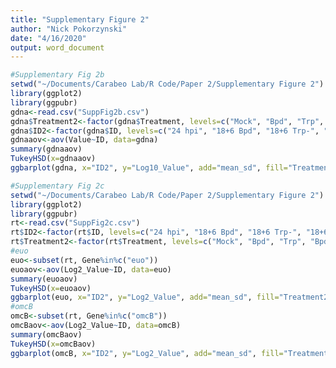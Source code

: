 ```yaml
---
title: "Supplementary Figure 2"
author: "Nick Pokorzynski"
date: "4/16/2020"
output: word_document
---
```


```r
#Supplementary Fig 2b
setwd("~/Documents/Carabeo Lab/R Code/Paper 2/Supplementary Figure 2")
library(ggplot2)
library(ggpubr)
gdna<-read.csv("SuppFig2b.csv")
gdna$Treatment2<-factor(gdna$Treatment, levels=c("Mock", "Bpd", "Trp", "Bpd + Trp"))
gdna$ID2<-factor(gdna$ID, levels=c("24 hpi", "18+6 Bpd", "18+6 Trp-", "18+6 Bpd + Trp-"))
gdnaaov<-aov(Value~ID, data=gdna)
summary(gdnaaov)
TukeyHSD(x=gdnaaov)
ggbarplot(gdna, x="ID2", y="Log10_Value", add="mean_sd", fill="Treatment2", palette=c("darkseagreen4", "darkseagreen", "darkseagreen3", "darkseagreen1")) + scale_y_continuous(expand=expand_scale(mult=c(0,0.1))) + ylab(label="Log10 Genome Equivalents/ng gDNA") + rremove("legend") + theme(axis.text.x=element_text(angle=45, hjust=1)) + rremove("xlab") + geom_exec(geomfunc=geom_point, data=gdna, x="ID2", y="Log10_Value", colour="black") + geom_signif(comparisons=list(c("24 hpi", "18+6 Bpd"), c("24 hpi", "18+6 Trp-"), c("24 hpi", "18+6 Bpd + Trp-")), annotation=c("p = 0.0576", "p = 0.0543", "*"), y_position=c(5.5,6.5,7.5)) + theme(line=element_line(size=1, colour="black"), panel.border=element_rect(colour="black", fill="NA", size=1))
```

```r
#Supplementary Fig 2c
setwd("~/Documents/Carabeo Lab/R Code/Paper 2/Supplementary Figure 2")
library(ggplot2)
library(ggpubr)
rt<-read.csv("SuppFig2c.csv")
rt$ID2<-factor(rt$ID, levels=c("24 hpi", "18+6 Bpd", "18+6 Trp-", "18+6 Bpd + Trp-"))
rt$Treatment2<-factor(rt$Treatment, levels=c("Mock", "Bpd", "Trp", "Bpd + Trp"))
#euo
euo<-subset(rt, Gene%in%c("euo"))
euoaov<-aov(Log2_Value~ID, data=euo)
summary(euoaov)
TukeyHSD(x=euoaov)
ggbarplot(euo, x="ID2", y="Log2_Value", add="mean_sd", fill="Treatment2", palette=c("darkseagreen4", "darkseagreen", "darkseagreen3", "darkseagreen1"), title="euo") + scale_y_continuous(expand=expand_scale(mult=c(0,0.1))) + ylab(label="Log2 Transcript Expression") + rremove("legend") + theme(axis.text.x=element_text(angle=45, hjust=1)) + rremove("xlab") + geom_exec(geomfunc=geom_point, data=euo, x="ID2", y="Log2_Value", colour="black") + geom_signif(comparisons=list(c("18+6 Trp-", "18+6 Bpd + Trp-"), c("24 hpi", "18+6 Bpd"), c("24 hpi", "18+6 Trp-"), c("24 hpi", "18+6 Bpd + Trp-")), annotation=c("ns", "ns", "ns", "ns"), y_position=c(10, 11, 12, 13)) + theme(line=element_line(size=1, colour="black"), panel.border=element_rect(colour="black", fill="NA", size=1)) + theme(plot.title=element_text(hjust='0.5', face="italic"))
#omcB
omcB<-subset(rt, Gene%in%c("omcB"))
omcBaov<-aov(Log2_Value~ID, data=omcB)
summary(omcBaov)
TukeyHSD(x=omcBaov)
ggbarplot(omcB, x="ID2", y="Log2_Value", add="mean_sd", fill="Treatment2", palette=c("darkseagreen4", "darkseagreen", "darkseagreen3", "darkseagreen1"), title="omcB") + scale_y_continuous(expand=expand_scale(mult=c(0,0.1))) + ylab(label="Log2 Transcript Expression") + rremove("legend") + theme(axis.text.x=element_text(angle=45, hjust=1)) + rremove("xlab") + geom_exec(geomfunc=geom_point, data=omcB, x="ID2", y="Log2_Value", colour="black") + geom_signif(comparisons=list(c("18+6 Trp-", "18+6 Bpd + Trp-"), c("24 hpi", "18+6 Bpd"), c("24 hpi", "18+6 Trp-"), c("24 hpi", "18+6 Bpd + Trp-")), annotation=c("ns", "ns", "ns", "ns"), y_position=c(10, 11, 12, 13)) + theme(line=element_line(size=1, colour="black"), panel.border=element_rect(colour="black", fill="NA", size=1)) + theme(plot.title=element_text(hjust='0.5', face="italic"))
```

